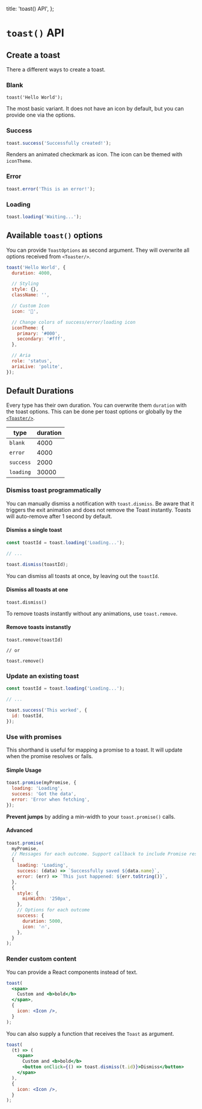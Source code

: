 
  title: 'toast() API',
};

# `toast()` API

## Create a toast

There a different ways to create a toast.

### Blank

```
toast('Hello World');
```

The most basic variant. It does not have an icon by default, but you can provide one via the options.

### Success

```js
toast.success('Successfully created!');
```

Renders an animated checkmark as icon. The icon can be themed with `iconTheme`.

### Error

```js
toast.error('This is an error!');
```

### Loading

```js
toast.loading('Waiting...');
```

## Available `toast()` options

You can provide `ToastOptions` as second argument. They will overwrite all options received from `<Toaster/>`.

```js
toast('Hello World', {
  duration: 4000,

  // Styling
  style: {},
  className: '',

  // Custom Icon
  icon: '👏',

  // Change colors of success/error/loading icon
  iconTheme: {
    primary: '#000',
    secondary: '#fff',
  },

  // Aria
  role: 'status',
  ariaLive: 'polite',
});
```

## Default Durations

Every type has their own duration. You can overwrite them `duration` with the toast options. This can be done per toast options or globally by the [`<Toaster/>`](/docs/toaster).

| type      | duration |
| --------- | -------- |
| `blank`   | 4000     |
| `error`   | 4000     |
| `success` | 2000     |
| `loading` | 30000    |

### Dismiss toast programmatically

You can manually dismiss a notification with `toast.dismiss`. Be aware that it triggers the exit animation and does not remove the Toast instantly. Toasts will auto-remove after 1 second by default.

#### Dismiss a single toast

```js
const toastId = toast.loading('Loading...');

// ...

toast.dismiss(toastId);
```

You can dismiss all toasts at once, by leaving out the `toastId`.

#### Dismiss all toasts at one

```
toast.dismiss()
```

To remove toasts instantly without any animations, use `toast.remove`.

#### Remove toasts instanstly

```
toast.remove(toastId)

// or

toast.remove()
```

### Update an existing toast

```js
const toastId = toast.loading('Loading...');

// ...

toast.success('This worked', {
  id: toastId,
});
```

### Use with promises

This shorthand is useful for mapping a promise to a toast. It will update when the promise resolves or fails.

#### Simple Usage

```js
toast.promise(myPromise, {
  loading: 'Loading',
  success: 'Got the data',
  error: 'Error when fetching',
});
```

**Prevent jumps** by adding a min-width to your `toast.promise()` calls.

#### Advanced

```js
toast.promise(
  myPromise,
  // Messages for each outcome. Support callback to include Promise result
  {
    loading: 'Loading',
    success: (data) => `Successfully saved ${data.name}`,
    error: (err) => `This just happened: ${err.toString()}`,
  },
  {
    style: {
      minWidth: '250px',
    },
    // Options for each outcome
    success: {
      duration: 5000,
      icon: '🔥',
    },
  }
);
```

### Render custom content

You can provide a React components instead of text.

```jsx
toast(
  <span>
    Custom and <b>bold</b>
  </span>,
  {
    icon: <Icon />,
  }
);
```

You can also supply a function that receives the `Toast` as argument.

```jsx
toast(
  (t) => (
    <span>
      Custom and <b>bold</b>
      <button onClick={() => toast.dismiss(t.id)}>Dismiss</button>
    </span>
  ),
  {
    icon: <Icon />,
  }
);
```

